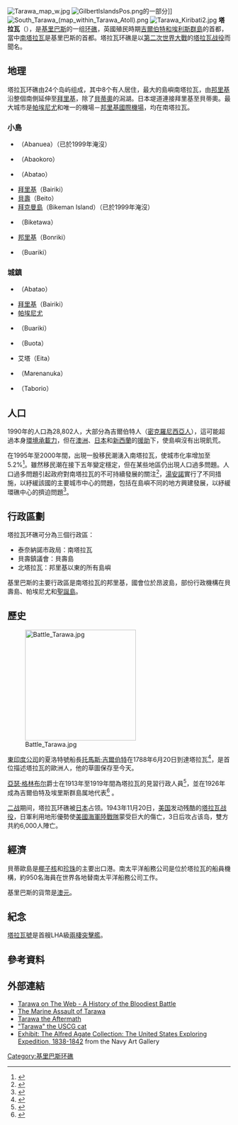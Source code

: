 {{Expand|time=2018-03-25T12:12:03+00:00}}
[[File:Tarawa_map_w.jpg|right]]
[[File:GilbertIslandsPos.png|thumb]]的一部分]]
[[File:South_Tarawa_(map_within_Tarawa_Atoll).png|right]]
[[File:Tarawa_Kiribati2.jpg|thumb]]
'''塔拉瓦'''（{{lang-en|Tarawa}}），是[[基里巴斯|基里巴斯]]的一组[[环礁|环礁]]，英國殖民時期[[吉爾伯特和埃利斯群島|吉爾伯特和埃利斯群島]]的首都，當中[[南塔拉瓦|南塔拉瓦]]是基里巴斯的首都。塔拉瓦环礁是以[[第二次世界大戰|第二次世界大戰]]的[[塔拉瓦战役|塔拉瓦战役]]而聞名。

==地理==
塔拉瓦环礁由24个岛屿组成，其中8个有人居住，最大的島嶼南塔拉瓦，由[[邦里基島|邦里基]]沿整個南側延伸至[[拜里基島|拜里基]]，除了[[貝蒂奧島|貝蒂奧]]的潟湖。日本堤道連接拜里基至貝蒂奧。最大城市是[[帕埃尼尤|帕埃尼尤]]和唯一的機場－[[邦里基國際機場|邦里基國際機場]]，均在南塔拉瓦。

===小島===
*{{tsl|en|Abanuea|阿巴尼亚}}（Abanuea）（已於1999年淹沒）
*{{tsl|en|Abaokoro|阿巴奧科羅}}（Abaokoro）
*{{tsl|en|Abatao|阿巴塔奧}}（Abatao）
*[[拜里基島|拜里基]]（Bairiki）
*[[貝蒂奧島|貝壽]]（Beito）
*[[拜克曼島|拜克曼島]]（Bikeman Island）（已於1999年淹沒）
*{{tsl|en|Biketawa|比克塔瓦}}（Biketawa）
*[[邦里基島|邦里基]]（Bonriki）
*{{tsl|en|Buariki|布阿里基}}（Buariki）

===城鎮===
*{{tsl|en|North Tarawa#Villages|阿巴塔奧}}（Abatao）
*[[拜里基島|拜里基]]（Bairiki）
*[[帕埃尼尤|帕埃尼尤]]
*{{tsl|en|Buariki|布阿里基}}（Buariki）
*{{tsl|en|Buota|布奧塔}}（Buota）
*艾塔（Eita）
*{{tsl|en|Marenanuka|馬勒納努卡}}（Marenanuka）
*{{tsl|en|Taborio|塔博里奧}}（Taborio）

==人口==
1990年的人口為28,802人，大部分為吉爾伯特人（[[密克羅尼西亞群島|密克羅尼西亞人]]），這可能超過本身[[環境承載力|環境承載力]]，但在[[澳洲|澳洲]]、[[日本|日本]]和[[新西蘭|新西蘭]]的[[外援|援助]]下，使島嶼沒有出現飢荒。

在1995年至2000年間，出現一股移民潮湧入南塔拉瓦，使城市化率增加至5.2%<ref>{{cite web|url=http://www.wpro.who.int/countries/kir/2010/|title=Kiribati health information profile|work=World Health Organization - Western Pacific Ocean|publisher=World Health Organization|accessdate=9 June 2011|deadurl=yes|archiveurl=https://web.archive.org/web/20110608110557/http://www.wpro.who.int/countries/kir/2010/|archivedate=2011年6月8日}}</ref>。雖然移民潮在接下五年變定穩定，但在某些地區仍出現人口過多問題。人口過多問題引起政府對南塔拉瓦的不可持續發展的關注<ref>{{cite web|url=http://www.mfat.govt.nz/Countries/Pacific/Kiribati.php|title=Kiribati profile on New Zealand's Ministry of Foreign Affairs and Trade official Site|publisher=New Zealand's Ministry of Foreign Affairs and Trade|accessdate=9 June 2011|archive-date=2013-04-11|archive-url=https://web.archive.org/web/20130411034019/http://mfat.govt.nz/Countries/Pacific/Kiribati.php|dead-url=no}}</ref>，[[湯安諾|湯安諾]]實行了不同措施，以紓緩該國的主要城市中心的問題，包括在島嶼不同的地方興建發展，以紓緩環礁中心的擠迫問題<ref>{{cite news|url=http://www.islandsbusiness.com/islands_business/index_dynamic/containerNameToReplace=MiddleMiddle/focusModuleID=4438/overideSkinName=issueArticle-full.tpl|title=Politics: Easing congestion and overcrowding|first=Samisoni|last=Pareti|work=Island Business|publisher=Islands Business International|accessdate=9 June 2011|deadurl=yes|archiveurl=https://web.archive.org/web/20120323012001/http://www.islandsbusiness.com/islands_business/index_dynamic/containerNameToReplace=MiddleMiddle/focusModuleID=4438/overideSkinName=issueArticle-full.tpl|archivedate=2012年3月23日}}</ref>。

==行政區劃==
塔拉瓦环礁可分為三個行政區：

*泰奈納諾市政局：南塔拉瓦
*貝壽鎮議會：貝壽島
*北塔拉瓦：邦里基以東的所有島嶼

基里巴斯的主要行政區是南塔拉瓦的邦里基，國會位於昂波島，部份行政機構在貝壽島、帕埃尼尤和[[聖誕島_(吉里巴斯)|聖誕島]]。

==歷史==
[[File:Battle_Tarawa.jpg|250px]]

[[東印度公司|東印度公司]]的夏洛特號船長[[托馬斯·吉爾伯特|托馬斯·吉爾伯特]]在1788年6月20日到達塔拉瓦<ref name=LifeMagazine1944-05-22>{{cite news
| url=http://books.google.ca/books?id=bk8EAAAAMBAJ&pg=PA91&dq=%22Thomas+Gilbert%22+captain+pacific&num=100#v=onepage&q=%22Thomas%20Gilbert%22%20captain%20pacific&f=false
| title=The Gilberts & Marshalls: A distinguished historian recalls the past of two recently captured pacific groups
| publisher=Life magazine
| date=1944-05-22
| quote=Being now abreast of this island, the extremity ending in a beautiful clump of trees, I hauled up to look at the bay.  It appeared to be safe and commodious, sheltered by a long reef running parallel with the island, with two large inlets into the bay.  The reef is about 3/4 of a mile from the beach, and has several small islands which appear like flower pots.
| author=Samuel Eliot Morison
| accessdate=2009-10-14
| archive-date=2020-08-07
| archive-url=https://web.archive.org/web/20200807220251/https://books.google.ca/books?id=bk8EAAAAMBAJ&pg=PA91&dq=%22Thomas%20Gilbert%22%20captain%20pacific&num=100#v=onepage&q=%22Thomas%20Gilbert%22%20captain%20pacific&f=false
| dead-url=no
}}</ref>，是首位描述塔拉瓦的歐洲人，他的草圖保存至今天。

[[亞瑟·格林布尔|亞瑟·格林布尔]]爵士在1913年至1919年間為塔拉瓦的見習行政人員<ref>{{cite web | last =Grimble | first =Sir Arthur | title =A Pattern of Islands | date =1952 | publisher =Early New Zealand Books (NZETC) | url =http://www.nzetc.org/tm/scholarly/tei-GriPatt.html | accessdate =16 Oct 2011 | archive-date =2012-05-21 | archive-url =https://web.archive.org/web/20120521153410/http://www.nzetc.org/tm/scholarly/tei-GriPatt.html | dead-url =no }}</ref>，並在1926年成為吉爾伯特及埃里斯群島属地代表<ref name="SAG">{{cite book |last1= Grimble|first1= Sir Arthur|authorlink1= |title=A Pattern of Islands|url= |format= |accessdate=  |year=  |publisher=John Murray & Co, London, 1952; republished 2011 by Eland, London|location= |language= |isbn=978-1906011-45-1|oclc= |doi= |id= |page= |pages=|chapter=|chapterurl= |quote= |ref= |bibcode= }}</ref> 。

[[二战|二战]]期间，塔拉瓦环礁被[[日本|日本]]占领。1943年11月20日，[[美国|美国]]发动残酷的[[塔拉瓦战役|塔拉瓦战役]]，日軍利用地形優勢使[[美國海軍陸戰隊|美國海軍陸戰隊]]蒙受巨大的傷亡，3日后攻占该岛，雙方共約6,000人陣亡。

==經濟==
貝蒂歐島是[[椰子核|椰子核]]和[[珍珠|珍珠]]的主要出口港。南太平洋船務公司是位於塔拉瓦的船員機構，約950名海員在世界各地替南太平洋船務公司工作。

基里巴斯的貨幣是[[澳元|澳元]]。

==紀念==
[[塔拉瓦號|塔拉瓦號]]是首艘LHA級[[兩棲突擊艦|兩棲突擊艦]]。

==參考資料==
{{reflist}}
==外部連結==
*[http://tarawaontheweb.org/ Tarawa on The Web - A History of the Bloodiest Battle] {{Wayback|url=http://tarawaontheweb.org/ |date=20210301012236 }}
*[http://www.ibiblio.org/hyperwar/USMC/USMC-C-Tarawa/ The Marine Assault of Tarawa] {{Wayback|url=http://www.ibiblio.org/hyperwar/USMC/USMC-C-Tarawa/ |date=20110615214046 }}
*[http://tarawatheaftermath.com/ Tarawa the Aftermath] {{Wayback|url=http://tarawatheaftermath.com/ |date=20110201125837 }}
*[http://www.uscg.mil/history/uscghist/Mascots_2.asp "Tarawa" the USCG cat] {{Webarchive|url=https://archive.today/20140523024141/http://www.uscg.mil/history/uscghist/Mascots_2.asp |date=2014-05-23 }}
*[https://web.archive.org/web/20120114110615/http://www.history.navy.mil/ac/exploration/wilkes/wilkes.html Exhibit: The Alfred Agate Collection: The United States Exploring Expedition, 1838-1842] from the Navy Art Gallery


{{太平洋島嶼|nocat}}
{{Authority control}}
[[Category:基里巴斯环礁|Category:基里巴斯环礁]]